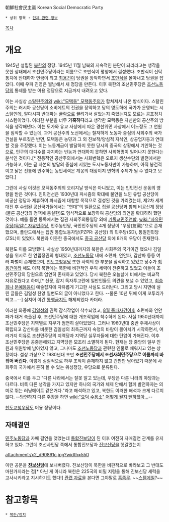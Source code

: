 朝鮮社會民主黨
Korean Social Democratic Party
 * 상위 항목 : [[단체 관련 정보]]

[[목차]]


= 개요 =
1945년 설립된 [[북한]]의 정당. 1945년 11월 남북의 지속적인 분단이 되리라고는 생각을 못한 상태에서 조선민주당이라는 이름으로 조만식이 평양에서 결성했다. 조만식이 신탁통치에 반대하자 연금이 되고 [[최용건]]이 당권을 장악하면서 [[조만식]]을 몰아내고 당권을 잡았다. 이때 우파 진영은 월남해서 새 정당을 만든다. 이후 북한의 조선민주당은 [[조선노동당]]의 통제를 받는 어용 정당으로 지금까지 내려오고 있다. 

이는 사실상 [[스탈린주의]]와 [[wiki:"모택동" 모택동주의]]가 합쳐져서 나온 방식이다. 스탈린주의는 러시아 공산당이 소비에트의 전권을 장악하고 당의 영도하에 국가가 운영되는 시스템인데, 알다시피 반대파는 [[굴락]]으로 끌려가서 살았는지 죽었는지도 모르는 공포정치 시스템이었다. 이러한 부분을 너무 '''가혹하다'''라고 생각한 모택동은 자신만의 공산주의 방식을 생각해낸다.
이는 도가와 유교 사상에서 따온 경천위민 사상에서 어느정도 그 연원을 짐작할 수 있는데, 과거 공산주의 노선에서는 철저하게 노동자 중심의 사회주의 국가 건설을 부르짖은 반면, 모택동은 농민과 그 외 진보적/양심적 지식인, 상공업자등과 연대할 것을 주장했다. 이는 노동계급이 발달하지 못한 당시의 중국의 상황에서 기인하는 것으로, 인구의 대다수를 차지하는 빈농과 연대하지 못하면 사회혁명이 일어나지 못한다는 분석인 것이다.[* 전통적인 공산주의에서는 사회변혁은 오로지 생산수단의 발전에서만 가능하고, 이는 곧 자본의 발달의 중심에 서있는 도시노동자만이 가능하며, 아직 봉건적이고 낡은 전통에 안주하는 농민세력은 계몽의 대상이지 변혁의 주체가 될 수 없다고 보았다.]

그런데 사실 이것은 모택동주의의 오리지날 방식은 아니었고, 이는 인민전선 운동의 영향을 받은 것이다. 인민전선은 1930년대 파시즘의 확대에 불안을 느낀 유럽 공산당이 비공산 정당과 제휴하여 파시즘에 대항할 목적으로 결성된 것을 가리켰는데, 제2차 세계대전 후 수립된 공산국가들에서는 "연대"의 일환으로 집권 공산당과 함께 비공산계 정당(물론 공산당의 정책에 충실한)도 형식적으로 보장하여 공산당의 외연을 확대하려 했던 것이다. 예를 들면 동독에서는 집권 사회주의통일당 외에 [[기독교민주연합]], [[wiki:"자유민주당(독일)" 자유민주당]], 민주농민당, 국민민주당의 4개 정당이 "우당(友黨)"으로 존재했으며, 폴란드에서는 집권 통합노동자당(PZPR: 공산당) 외 민주당(SD), 통일인민당(ZSL)이 있었다. 북한과 이웃한 중국에서도 [[중국 공산당]] 외에 8개의 우당이 존재한다.

북한도 이를 모방했다. 사실상 1950년대까지의 북한은 사회주의 국가이긴 했으나 김일성을 위시로 한 연립정권의 형태였고, [[조선노동당]] 내에 소련파, 연안파, 갑산파 등등 여러 파벌이 존재했으며, [[천도교청우당]] 또한 사회의 한 부분을 잠식하고 있었고 당수가 [[최용건]]이라 해도 아직 북한에는 북한에 비판적인 우익 세력이 잔존하고 있었고 이들이 조선민주당의 당원으로 엄연히 존재하고 있었다. 당시 북한은 오늘날에 비해서는 비교적 자유로웠다고 하며,[* 신문, 잡지 독자투고란에 일반인들도 의견을 보낼 수 있었고, [[최승희]]나 [[문예봉]]등이 예술잡지에 자유롭게 기고한 사실도 드러난다. 그리고 당시 지면에 실린 글들은 김일성 찬양 일변도의 글이 아니었다고 한다. --물론 10년 뒤에 이게 꼬투리가 되고...--] 심지어 야간 [[통행금지]]도 해제되었다 카더라.

이러한 와중에 [[김일성]]의 권력 잠식작업이 착수되었고, [[8월 종파사건]]이후 소련파와 연안파가 대거 축출된 후, 조선민주당에 대한 개조작업에 착수하게 된다. 사실 1950년대까지 조선민주당은 지역별로 지부가 엄연히 살아있었다. 그러나 1960년대 중반 주체사상이 확립되고 갑산파를 비롯한 김일성의 최측근까지 숙청의 바람이 몰아치기 시작하면서, 여러가지 이유로 조선민주당의 지역당과 지역당 실무자들에 대한 탄압이 가해진다. 이후 조선민주당은 공중분해되고 지역당은 모조리 소멸하게 된다. 현재는 당 중앙의 일부 인원과 위원밖에 남아있지 않고, 그나마도 [[조선노동당]]과 관련한 인물로 채워지고 있는 상황이다. 설상 가상으로 1980년대 초반 '''조선민주당에서 조선사회민주당으로 이름까지 바뀌어 버린다.''' 이렇게 실질적으로 하부 조직이 존재하지 않고 간판만 남아있기 때문에 사회주의 국가에서 흔히 볼 수 있는 위성정당, 우당으로 분류된다. 

중국에서 이를 두고 "다른 나라에서는 잘못 알고 있는데, 우당은 다른 나라의 야당과는 다르다. 비록 다른 생각을 가지고 있지만 하나의 국가와 체제 안에서 함께 발전하자는 의미로 뛰는 러닝메이트 같은거다."라고 해석하고 있고, 북한도 이러한 해석과 크게 다르지 않다. --당연하지 다른 주장을 하면 [[wiki:"요덕 수용소" 어떻게 될지 뻔하잖아...]]-- 

[[천도교청우당]]도 어용 정당이다.

== 자매결연 ==
[[민주노동당]]과 자매 결연을 맺었는데 [[통합진보당]]이 된 이후 여전히 자매결연 관계를 유지하고 있다. 그런데 조선사민당 쪽에서 통합진보당과 [[진보신당]]을 헷갈렸는지

attachment:/x2_d90891c.jpg?width=550

이런 공문을 '''[[진보신당]]'''에 보내버렸다. 진보신당이 북한을 비판적으로 바라보고 그 반대도 마찬가지라는 점[* 아닌 게 아니라 북한은 225국의 비밀 지령을 통해 진보신당 세력을 고사시키라고 지시하기도 했다!] [http://m.allinkorea.net/a.html?uid=24966 관련 자료]을 본다면 그야말로 [[흠좀무]]. ~~[[스팸메일]]?~~


= 참고항목 =

 * [[북한/정치]]
